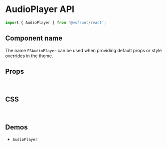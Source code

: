 
<Meta title="Components API/AudioPlayer" />

# AudioPlayer API

```js
import { AudioPlayer } from '@esfront/react';
```

## Component name

The name `ESAudioPlayer` can be used when providing default props or style overrides in the theme.

## Props

<TableInterface name="AudioPlayerProps" variant="props" />

<br />

## CSS

<TableInterface name="AudioPlayerClasses" variant="css" />

<br />

## Demos

<ul>
  <li>
    <LinkTo kind="components-AudioPlayer" story="demo">
      <code>AudioPlayer</code>
    </LinkTo>
  </li>
</ul>

